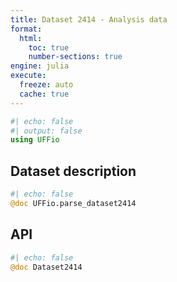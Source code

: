 ```yaml
---
title: Dataset 2414 - Analysis data
format:
  html:
    toc: true
    number-sections: true
engine: julia
execute:
  freeze: auto
  cache: true
---
```


```julia
#| echo: false
#| output: false
using UFFio
```

## Dataset description

```julia
#| echo: false
@doc UFFio.parse_dataset2414
```

## API

::: {.api}
```julia
#| echo: false
@doc Dataset2414
```
:::
